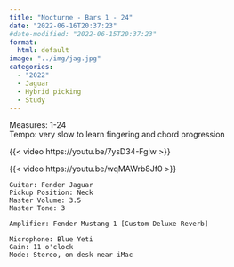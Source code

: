 ```yaml
---
title: "Nocturne - Bars 1 - 24"
date: "2022-06-16T20:37:23"
#date-modified: "2022-06-15T20:37:23"
format: 
  html: default
image: "../img/jag.jpg"
categories:
  - "2022"
  - Jaguar
  - Hybrid picking
  - Study
---
```


Measures: 1-24\
Tempo: very slow to learn fingering and chord progression

{{< video https://youtu.be/7ysD34-Fglw >}}

{{< video https://youtu.be/wqMAWrb8Jf0 >}}

```         
Guitar: Fender Jaguar
Pickup Position: Neck
Master Volume: 3.5
Master Tone: 3

Amplifier: Fender Mustang 1 [Custom Deluxe Reverb]

Microphone: Blue Yeti 
Gain: 11 o'clock
Mode: Stereo, on desk near iMac
```
